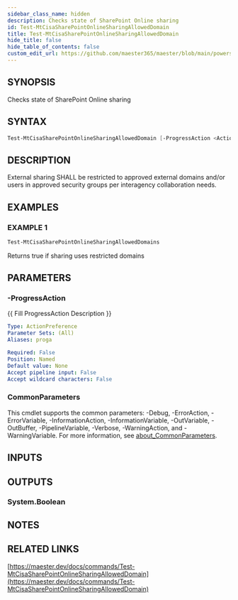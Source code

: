 ```yaml
---
sidebar_class_name: hidden
description: Checks state of SharePoint Online sharing
id: Test-MtCisaSharePointOnlineSharingAllowedDomain
title: Test-MtCisaSharePointOnlineSharingAllowedDomain
hide_title: false
hide_table_of_contents: false
custom_edit_url: https://github.com/maester365/maester/blob/main/powershell/public/Test-MtCisaSharePointOnlineSharingAllowedDomain.ps1
---
```


## SYNOPSIS

Checks state of SharePoint Online sharing

## SYNTAX

```powershell
Test-MtCisaSharePointOnlineSharingAllowedDomain [-ProgressAction <ActionPreference>] [<CommonParameters>]
```

## DESCRIPTION

External sharing SHALL be restricted to approved external domains and/or users in approved security groups per interagency collaboration needs.

## EXAMPLES

### EXAMPLE 1

```powershell
Test-MtCisaSharePointOnlineSharingAllowedDomains
```

Returns true if sharing uses restricted domains

## PARAMETERS

### -ProgressAction

\{\{ Fill ProgressAction Description \}\}

```yaml
Type: ActionPreference
Parameter Sets: (All)
Aliases: proga

Required: False
Position: Named
Default value: None
Accept pipeline input: False
Accept wildcard characters: False
```

### CommonParameters

This cmdlet supports the common parameters: -Debug, -ErrorAction, -ErrorVariable, -InformationAction, -InformationVariable, -OutVariable, -OutBuffer, -PipelineVariable, -Verbose, -WarningAction, and -WarningVariable. For more information, see [about_CommonParameters](http://go.microsoft.com/fwlink/?LinkID=113216).

## INPUTS

## OUTPUTS

### System.Boolean

## NOTES

## RELATED LINKS

[https://maester.dev/docs/commands/Test-MtCisaSharePointOnlineSharingAllowedDomain](https://maester.dev/docs/commands/Test-MtCisaSharePointOnlineSharingAllowedDomain)
